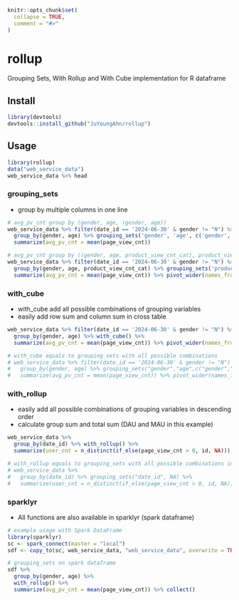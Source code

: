 ```r
knitr::opts_chunk$set(
  collapse = TRUE,
  comment = "#>"
)
```

# rollup
Grouping Sets, With Rollup and With Cube implementation for R dataframe

## Install
```r
library(devtools)
devtools::install_github("JuYoungAhn/rollup")
```

## Usage
```r
library(rollup)
data("web_service_data")
web_service_data %>% head
```

### grouping_sets
- group by multiple columns in one line

```r
# avg_pv_cnt group by (gender, age, (gender, age))
web_service_data %>% filter(date_id == '2024-06-30' & gender != "N") %>% 
  group_by(gender, age) %>% grouping_sets('gender', 'age', c('gender','age')) %>% 
  summarize(avg_pv_cnt = mean(page_view_cnt))

# avg_pv_cnt group by ((gender, age, product_view_cnt_cat), product_view_cnt_cat)
web_service_data %>% filter(date_id == '2024-06-30' & gender != "N") %>% 
  group_by(gender, age, product_view_cnt_cat) %>% grouping_sets('product_view_cnt_cat', c('product_view_cnt_cat', 'gender','age')) %>% 
  summarize(avg_pv_cnt = mean(page_view_cnt)) %>% pivot_wider(names_from = product_view_cnt_cat, values_from = avg_pv_cnt)
```
### with_cube
- with_cube add all possible combinations of grouping variables
- easily add row sum and column sum in cross table
```r
web_service_data %>% filter(date_id == '2024-06-30' & gender != "N") %>% 
  group_by(gender, age) %>% with_cube() %>% 
  summarize(avg_pv_cnt = mean(page_view_cnt)) %>% pivot_wider(names_from = age, values_from = avg_pv_cnt)

# with_cube equals to grouping_sets with all possible combinations
# web_service_data %>% filter(date_id == '2024-06-30' & gender != "N") %>% 
#   group_by(gender, age) %>% grouping_sets("gender","age",c("gender","age"), NA) %>% 
#   summarize(avg_pv_cnt = mean(page_view_cnt)) %>% pivot_wider(names_from = age, values_from = avg_pv_cnt)
```
### with_rollup
- easily add all possible combinations of grouping variables in descending order
- calculate group sum and total sum (DAU and MAU in this example)
```r
web_service_data %>% 
  group_by(date_id) %>% with_rollup() %>% 
  summarize(user_cnt = n_distinct(if_else(page_view_cnt > 0, id, NA)))

# with_rollup equals to grouping_sets with all possible combinations in descending order
# web_service_data %>%
#   group_by(date_id) %>% grouping_sets("date_id", NA) %>%
#   summarize(user_cnt = n_distinct(if_else(page_view_cnt > 0, id, NA)))
```


### sparklyr
- All functions are also available in sparklyr (spark dataframe)
```r
# example usage with Spark DataFrame
library(sparklyr)
sc <- spark_connect(master = "local")
sdf <- copy_to(sc, web_service_data, "web_service_data", overwrite = TRUE)

# grouping_sets on spark dataframe
sdf %>%
  group_by(gender, age) %>%
  with_rollup() %>%
  summarize(avg_pv_cnt = mean(page_view_cnt)) %>% collect()
```
